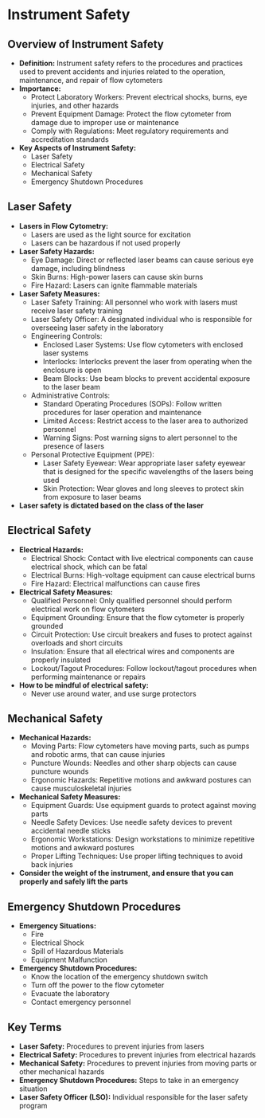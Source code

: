 # Instrument Safety {-}

## **Overview of Instrument Safety** {-}

*   **Definition:** Instrument safety refers to the procedures and practices used to prevent accidents and injuries related to the operation, maintenance, and repair of flow cytometers
*   **Importance:**
    *   Protect Laboratory Workers: Prevent electrical shocks, burns, eye injuries, and other hazards
    *   Prevent Equipment Damage: Protect the flow cytometer from damage due to improper use or maintenance
    *   Comply with Regulations: Meet regulatory requirements and accreditation standards
*   **Key Aspects of Instrument Safety:**
    *   Laser Safety
    *   Electrical Safety
    *   Mechanical Safety
    *   Emergency Shutdown Procedures

## **Laser Safety** {-}

*   **Lasers in Flow Cytometry:**
    *   Lasers are used as the light source for excitation
    *   Lasers can be hazardous if not used properly
*   **Laser Safety Hazards:**
    *   Eye Damage: Direct or reflected laser beams can cause serious eye damage, including blindness
    *   Skin Burns: High-power lasers can cause skin burns
    *   Fire Hazard: Lasers can ignite flammable materials
*   **Laser Safety Measures:**
    *   Laser Safety Training: All personnel who work with lasers must receive laser safety training
    *   Laser Safety Officer: A designated individual who is responsible for overseeing laser safety in the laboratory
    *   Engineering Controls:
        *   Enclosed Laser Systems: Use flow cytometers with enclosed laser systems
        *   Interlocks: Interlocks prevent the laser from operating when the enclosure is open
        *   Beam Blocks: Use beam blocks to prevent accidental exposure to the laser beam
    *   Administrative Controls:
        *   Standard Operating Procedures (SOPs): Follow written procedures for laser operation and maintenance
        *   Limited Access: Restrict access to the laser area to authorized personnel
        *   Warning Signs: Post warning signs to alert personnel to the presence of lasers
    *   Personal Protective Equipment (PPE):
        *   Laser Safety Eyewear: Wear appropriate laser safety eyewear that is designed for the specific wavelengths of the lasers being used
        *   Skin Protection: Wear gloves and long sleeves to protect skin from exposure to laser beams
*   **Laser safety is dictated based on the class of the laser**

## **Electrical Safety** {-}

*   **Electrical Hazards:**
    *   Electrical Shock: Contact with live electrical components can cause electrical shock, which can be fatal
    *   Electrical Burns: High-voltage equipment can cause electrical burns
    *   Fire Hazard: Electrical malfunctions can cause fires
*   **Electrical Safety Measures:**
    *   Qualified Personnel: Only qualified personnel should perform electrical work on flow cytometers
    *   Equipment Grounding: Ensure that the flow cytometer is properly grounded
    *   Circuit Protection: Use circuit breakers and fuses to protect against overloads and short circuits
    *   Insulation: Ensure that all electrical wires and components are properly insulated
    *   Lockout/Tagout Procedures: Follow lockout/tagout procedures when performing maintenance or repairs
*   **How to be mindful of electrical safety:**
    *   Never use around water, and use surge protectors

## **Mechanical Safety** {-}

*   **Mechanical Hazards:**
    *   Moving Parts: Flow cytometers have moving parts, such as pumps and robotic arms, that can cause injuries
    *   Puncture Wounds: Needles and other sharp objects can cause puncture wounds
    *   Ergonomic Hazards: Repetitive motions and awkward postures can cause musculoskeletal injuries
*   **Mechanical Safety Measures:**
    *   Equipment Guards: Use equipment guards to protect against moving parts
    *   Needle Safety Devices: Use needle safety devices to prevent accidental needle sticks
    *   Ergonomic Workstations: Design workstations to minimize repetitive motions and awkward postures
    *   Proper Lifting Techniques: Use proper lifting techniques to avoid back injuries
*   **Consider the weight of the instrument, and ensure that you can properly and safely lift the parts**

## **Emergency Shutdown Procedures** {-}

*   **Emergency Situations:**
    *   Fire
    *   Electrical Shock
    *   Spill of Hazardous Materials
    *   Equipment Malfunction
*   **Emergency Shutdown Procedures:**
    *   Know the location of the emergency shutdown switch
    *   Turn off the power to the flow cytometer
    *   Evacuate the laboratory
    *   Contact emergency personnel

## **Key Terms** {-}

*   **Laser Safety:** Procedures to prevent injuries from lasers
*   **Electrical Safety:** Procedures to prevent injuries from electrical hazards
*   **Mechanical Safety:** Procedures to prevent injuries from moving parts or other mechanical hazards
*   **Emergency Shutdown Procedures:** Steps to take in an emergency situation
*   **Laser Safety Officer (LSO):** Individual responsible for the laser safety program